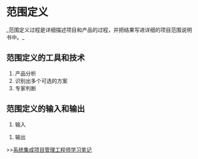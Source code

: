 = 范围定义 =
_范围定义过程是详细描述项目和产品的过程，并把结果写进详细的项目范围说明书中。_

== 范围定义的工具和技术 ==
# 产品分析
# 识别出多个可选的方案
# 专家判断

== 范围定义的输入和输出 ==
# 输入

{{{class="brush: text"
1) 项目章程和初步的范围说明书
2) 项目范围管理计划
3) 组织过程资产
4) 批准的变更申请
}}}

# 输出

{{{class="brush: text"
1) 项目范围说明书（详细）
2) 更新的项目文档
}}}




>>[[系统集成项目管理工程师学习笔记]]
